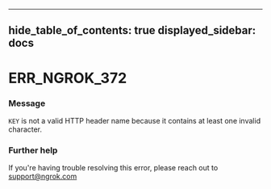 

---
hide_table_of_contents: true
displayed_sidebar: docs
---


# ERR_NGROK_372

### Message
`KEY` is not a valid HTTP header name because it contains at least one invalid character.

<ErrorDetails error="err_ngrok_372" />



### Further help
If you're having trouble resolving this error, please reach out to [support@ngrok.com](mailto:support@ngrok.com?subject=Help%20with%20ERR_NGROK_372)

